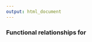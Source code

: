 ```yaml
---
output: html_document
---
```


<h3>Functional relationships for <script type="math/tex">\;T \sim GENG(\theta,\beta,\kappa),\;\;T \in [0,\infty),\;\;\; \theta,\beta,\kappa\; > 0</script>
</h3>

$$
\begin{aligned}
f(t|\theta,\beta,\kappa)&=\Gamma_{I}\left[\left(\frac{t}{\theta}\right)^{\beta},\kappa\right]\\\\\\\\
F(t|\theta,\beta,\kappa)&=\frac{\beta}{\Gamma(\kappa)\theta}\left(\frac{t}{\theta}\right)^{\kappa\beta-1}\exp\left[-\left(\frac{t}{\theta}\right)^{\beta}\right]\\\\\\\\
t_{p}&=\theta \left[\Gamma_{I}^{-1}(p;\kappa)\right]^{1/\beta}\\\\\\\\
E[T]&=\frac{\theta\;\Gamma(1/\beta)+\kappa}{\Gamma(\kappa)}\\\\\\\\
Var[T]&=\theta^2\left[\frac{\Gamma(2/\beta+\kappa)}{\Gamma(\kappa)}-\frac{\Gamma^{2}(1/\beta)+\kappa}{\Gamma^{2}(\kappa)}\right]
\end{aligned}
$$

- $\theta \in \mathbb{R}^{+}$ is a scale parameter

- $\beta \in \mathbb{R}^{+}$ is a shape parameter

- $\kappa \in \mathbb{R}^{+}$ is a shape parameter
    
- $\kappa \in \mathbb{R}^{+}$ is a shape parameter
    
- $\theta \in \mathbb{R}^{+}$ is a scale parameter

- $\Gamma(z)$ is the gamma function defined as 

$$
\Gamma(z) = 
\begin{cases}
\int_0^{\infty} x^{z-1}e^{-x}dx \hspace{12pt}\text{ if } z \in \mathbb{R}\\\\
(z - 1)! \hspace{40pt} \mbox{ if } z \in \mathbb{I}
\end{cases}
$$

- $\Gamma_{I}(a,b)$ is the lower incomplete gamma function defined as

$$
\Gamma_{I}(a,b) = \int_{0}^{b} t^{a-1}e^{-t}dt.
$$

- $\Gamma_{I}^{-1}(a,b)$ is the inverse of the lower incomplete gamma function defined as

$$
\Gamma_{I}^{-1}(a,b) = \frac{\Gamma_{I}(b,a)}{\Gamma(b)} = \frac{1}{\Gamma(b)}\int_{0}^{a} t^{b-1}e^{-t}dt.
$$

- $\Gamma(z)$ values can be computed in R using the base function `gamma(x)` 

- $\Gamma_{I}(a,b)$ values can be computed using the `gamma_inc(a,b)` function from the `gsl` package

- $\Gamma_{I}^{-1}(a,b)$ values can be computed using the `gamma_inc_P(a,b)` function from the `gsl` package